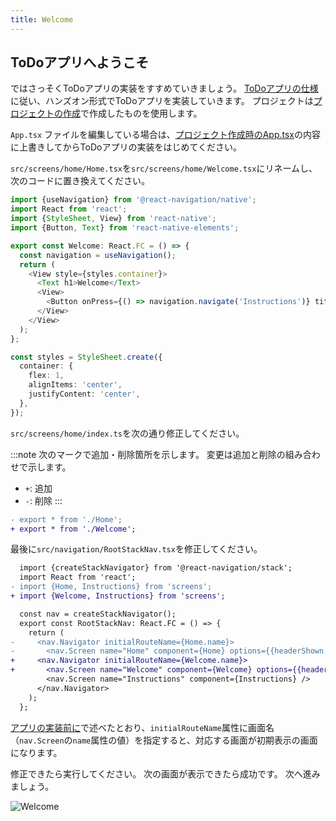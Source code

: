 ```yaml
---
title: Welcome
---
```



## ToDoアプリへようこそ

ではさっそくToDoアプリの実装をすすめていきましょう。
[ToDoアプリの仕様](../app-spec.md)に従い、ハンズオン形式でToDoアプリを実装していきます。
プロジェクトは[プロジェクトの作成](../../getting-started/create-project.md)で作成したものを使用します。

`App.tsx` ファイルを編集している場合は、[プロジェクト作成時のApp.tsx](https://github.com/ws-4020/rn-spoiler/blob/{@inject:rnSpoilerTag}/template/src/App.tsx)の内容に上書きしてからToDoアプリの実装をはじめてください。

`src/screens/home/Home.tsx`を`src/screens/home/Welcome.tsx`にリネームし、次のコードに置き換えてください。

```typescript jsx title="src/screens/home/Welcome.tsx"
import {useNavigation} from '@react-navigation/native';
import React from 'react';
import {StyleSheet, View} from 'react-native';
import {Button, Text} from 'react-native-elements';

export const Welcome: React.FC = () => {
  const navigation = useNavigation();
  return (
    <View style={styles.container}>
      <Text h1>Welcome</Text>
      <View>
        <Button onPress={() => navigation.navigate('Instructions')} title="登録する" />
      </View>
    </View>
  );
};

const styles = StyleSheet.create({
  container: {
    flex: 1,
    alignItems: 'center',
    justifyContent: 'center',
  },
});
```

`src/screens/home/index.ts`を次の通り修正してください。

:::note
次のマークで追加・削除箇所を示します。
変更は追加と削除の組み合わせで示します。

- `+`: 追加
- `-`: 削除
:::

```diff title="src/screens/home/index.ts"
- export * from './Home';
+ export * from './Welcome';
```

最後に`src/navigation/RootStackNav.tsx`を修正してください。

```diff title="src/navigation/RootStackNav.tsx"
  import {createStackNavigator} from '@react-navigation/stack';
  import React from 'react';
- import {Home, Instructions} from 'screens';
+ import {Welcome, Instructions} from 'screens';

  const nav = createStackNavigator();
  export const RootStackNav: React.FC = () => {
    return (
-     <nav.Navigator initialRouteName={Home.name}>
-       <nav.Screen name="Home" component={Home} options={{headerShown: false}} />
+     <nav.Navigator initialRouteName={Welcome.name}>
+       <nav.Screen name="Welcome" component={Welcome} options={{headerShown: false}} />
        <nav.Screen name="Instructions" component={Instructions} />
      </nav.Navigator>
    );
  };
```

[アプリの実装前に](../../basic-concepts/react-navigation-basics.mdx#3-レンダリングを定義)で述べたとおり、`initialRouteName`属性に画面名（`nav.Screen`の`name`属性の値）を指定すると、対応する画面が初期表示の画面になります。

修正できたら実行してください。
次の画面が表示できたら成功です。
次へ進みましょう。

![Welcome](../app-hands-on/welcome.png)
